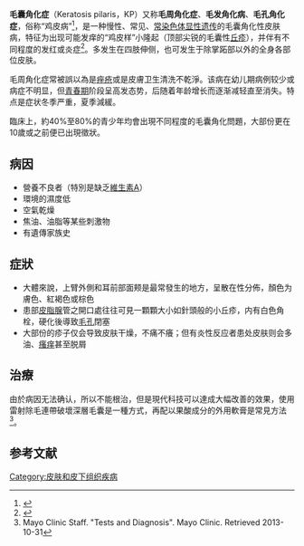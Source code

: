 {{medical}}
{{Infobox_Disease
| Name           = 毛囊角化症
| Image          = Keratosis pilaris arm.jpg
| Caption        =
| DiseasesDB     = 32387
| ICD10          =
| ICD9           =
| ICDO           =
| OMIM           = 604093
| MedlinePlus    = 001462
| eMedicineSubj  = ped
| eMedicineTopic = 1246
| eMedicine_mult = {{eMedicine2|derm|211}}
| MeshName       = 
| MeshNumber     = 
}}
'''毛囊角化症'''（Keratosis pilaris，KP）又称'''毛周角化症'''、'''毛发角化病'''、'''毛孔角化症'''，俗称“鸡皮病”<ref>{{cite journal |last1=Wang |first1=JF |last2=Orlow |first2=SJ |title=Keratosis Pilaris and its Subtypes: Associations, New Molecular and Pharmacologic Etiologies, and Therapeutic Options |journal=American Journal of Clinical Dermatology |volume=19 |issue=5 |pages=733–757 |date=July 2018 |doi=10.1007/s40257-018-0368-3 |pmid=30043128|s2cid=51715063 }}</ref>，是一种慢性、常见、[[常染色体|常染色体]][[显性遗传|显性遗传]]的毛囊角化性皮肤病，特征为出现可能发痒的“鸡皮样”小隆起（顶部尖锐的毛囊性[[丘疹|丘疹]]），并伴有不同程度的发红或炎症<ref>{{cite journal|vauthors=Panchaprateep R, Tanus A, Tosti A |title=Clinical, dermoscopic, and histopathologic features of body hair disorders|journal=Journal of the American Academy of Dermatology|volume=72|issue=5|pages=890–900|date=March 2015|pmid=25748313|doi=10.1016/j.jaad.2015.01.024}}</ref>。多发生在四肢伸侧，也可发生于除掌跖部以外的全身各部位皮肤。

毛周角化症常被誤以為是[[痤疮|痤疮]]或是皮膚卫生清洗不乾淨。该病在幼儿期病例较少或病症不明显，但[[青春期|青春期]]阶段呈高发态势，后随着年龄增长而逐渐减轻直至消失。特点是症状冬季严重，夏季減緩。

臨床上，約40%至80%的青少年均會出現不同程度的毛囊角化問題，大部份更在10歲或之前便已出現徵狀。

==病因==
*營養不良者（特別是缺乏[[維生素A|維生素A]]）
*環境的濕度低
*空氣乾燥
*焦油、油脂等某些刺激物
*有遺傳家族史

==症狀==
*大體來說，上臂外側和耳前部面颊是最常發生的地方，呈散在性分佈，顏色为膚色、紅褐色或棕色
*患部[[皮脂腺|皮脂腺]]管之開口處往往可見一顆顆大小如針頭般的小丘疹，内有白色角栓，硬化後導致[[毛孔|毛孔]]閉塞
*大部份的疹子仅会导致皮肤干燥，不痛不癢；但有炎性反应者患处皮肤则会多油、[[瘙痒|瘙痒]]甚至脱屑

==治療==
由於病因无法确认，所以不能根治，但是現代科技可以達成大幅改善的效果，使用雷射除毛連帶破壞深層毛囊是一種方式，再配以果酸成分的外用軟膏是常見方法<ref>Mayo Clinic Staff. "Tests and Diagnosis". Mayo Clinic. Retrieved 2013-10-31</ref>。

==参考文献==
{{reflist}}


[[Category:皮肤和皮下组织疾病|Category:皮肤和皮下组织疾病]]